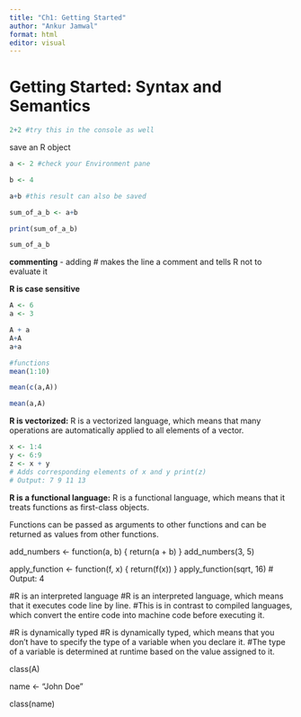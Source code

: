 ```yaml
---
title: "Ch1: Getting Started"
author: "Ankur Jamwal"
format: html
editor: visual
---
```


# Getting Started: Syntax and Semantics

```r
2+2 #try this in the console as well
```

save an R object

```r
a <- 2 #check your Environment pane 

b <- 4

a+b #this result can also be saved

sum_of_a_b <- a+b

print(sum_of_a_b)

sum_of_a_b
```

**commenting** - adding \# makes the line a comment and tells R not to evaluate it

**R is case sensitive**

```r
A <- 6 
a <- 3

A + a 
A+A 
a+a

#functions 
mean(1:10)

mean(c(a,A))

mean(a,A)
```

**R is vectorized:** R is a vectorized language, which means that many operations are automatically applied to all elements of a vector.

```r
x <- 1:4 
y <- 6:9 
z <- x + y 
# Adds corresponding elements of x and y print(z) 
# Output: 7 9 11 13
```

**R is a functional language:** R is a functional language, which means that it treats functions as first-class objects.

Functions can be passed as arguments to other functions and can be returned as values from other functions.

add_numbers \<- function(a, b) { return(a + b) } add_numbers(3, 5)

apply_function \<- function(f, x) { return(f(x)) } apply_function(sqrt, 16) \# Output: 4

#R is an interpreted language #R is an interpreted language, which means that it executes code line by line. #This is in contrast to compiled languages, which convert the entire code into machine code before executing it.

#R is dynamically typed #R is dynamically typed, which means that you don't have to specify the type of a variable when you declare it. #The type of a variable is determined at runtime based on the value assigned to it.

class(A)

name \<- "John Doe"

class(name)
